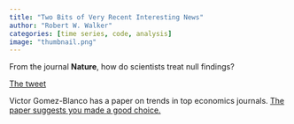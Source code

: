 ```yaml
---
title: "Two Bits of Very Recent Interesting News"
author: "Robert W. Walker"
categories: [time series, code, analysis]
image: "thumbnail.png"
---
```


From the journal **Nature**, how do scientists treat null findings?

[The tweet](https://x.com/Nature/status/1947995614559588770?s=03)

Victor Gomez-Blanco has a paper on trends in top economics journals.  [The paper suggests you made a good choice.](https://x.com/victormgomez89/status/1947209655672778767?s=03)



